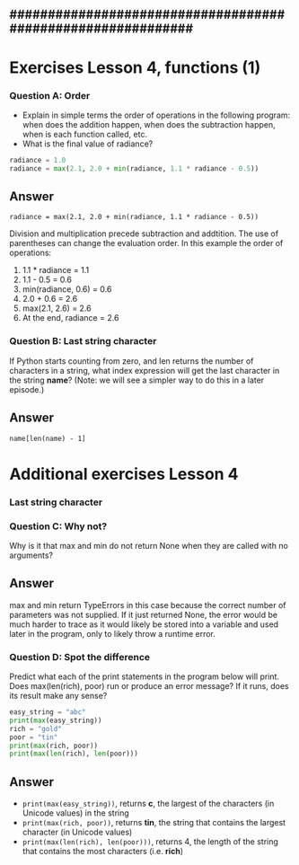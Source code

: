 ############################################################
---
# Exercises Lesson 4, functions (1)

::: {.callout-tip icon="false"}
### Question A: Order
- Explain in simple terms the order of operations in the following program: when does the addition happen, when does the subtraction happen, when is each function called, etc.
- What is the final value of radiance?

```Python
radiance = 1.0
radiance = max(2.1, 2.0 + min(radiance, 1.1 * radiance - 0.5))
```
:::


::: {.callout-caution collapse="true" icon="false"}
## Answer
`radiance = max(2.1, 2.0 + min(radiance, 1.1 * radiance - 0.5))`

Division and multiplication precede subtraction and addtition. The use of parentheses can change the evaluation order. In this example the order of operations:

1. 1.1 * radiance = 1.1
2. 1.1 - 0.5 = 0.6
3. min(radiance, 0.6) = 0.6
4. 2.0 + 0.6 = 2.6
5. max(2.1, 2.6) = 2.6
6. At the end, radiance = 2.6
:::

::: {.callout-tip icon="false"}
### Question B: Last string character
If Python starts counting from zero, and len returns the number of characters in a string, what index expression will get the last character in the string **name**? (Note: we will see a simpler way to do this in a later episode.)
:::
::: {.callout-caution collapse="true" icon="false"}
## Answer
`name[len(name) - 1]`
:::

# Additional exercises Lesson 4

### Last string character
::: {.callout-tip icon="false"}
### Question C: Why not?
Why is it that max and min do not return None when they are called with no arguments?
:::
::: {.callout-caution collapse="true" icon="false"}
## Answer
max and min return TypeErrors in this case because the correct number of parameters was not supplied. If it just returned None, the error would be much harder to trace as it would likely be stored into a variable and used later in the program, only to likely throw a runtime error.
:::



::: {.callout-tip icon="false"}
### Question D: Spot the difference
Predict what each of the print statements in the program below will print.
Does max(len(rich), poor) run or produce an error message? If it runs, does its result make any sense?

```Python
easy_string = "abc"
print(max(easy_string))
rich = "gold"
poor = "tin"
print(max(rich, poor))
print(max(len(rich), len(poor)))
```
:::
::: {.callout-caution collapse="true" icon="false"}
## Answer
- ```print(max(easy_string))```, returns **c**, the largest of the characters (in Unicode values) in the string
- ```print(max(rich, poor))```, returns **tin**, the string that contains the largest character (in Unicode values)
- ```print(max(len(rich), len(poor)))```, returns 4, the length of the string that contains the most characters (i.e. **rich**)
:::

